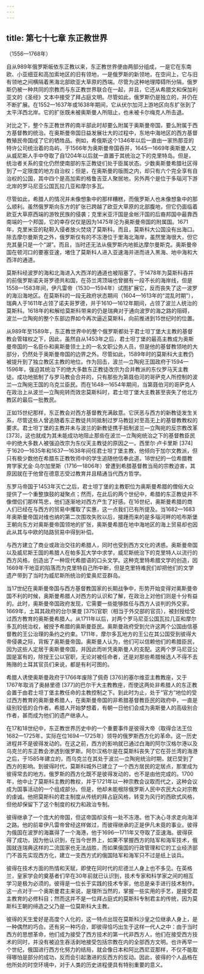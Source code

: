 ```yaml
---
---
---
```

title: 第七十七章 东正教世界
---




（1556—1768年）

自从989年俄罗斯皈依东正教以来，东正教世界便由两部分组成，一是它在东南欧、小亚细亚和高加索地区的旧有领地，一是俄罗斯的新领地，在空间上，它与旧有领地之间横隔着黑海北部欧亚大草原的西端。尽管为这种地理障碍所分隔，俄罗斯仍被一种共同的宗教而与东正教世界联合在一起，并且，它还从希腊文和保加利亚文的《圣经》文本中接受了拜占庭文明。尽管如此，俄罗斯仍是独立的，并仍在不断扩展。在1552—1637年或1638年期间，它从伏尔加河上游地区向东扩张到了太平洋西北岸。它的扩张既未被奥斯曼人所阻止，也未被卡尔梅克人所击退。

对比之下，整个东正教世界的南半部此时却要么附属于奥斯曼帝国，要么附属于西方基督教的统治。在奥斯曼帝国日益发展壮大的过程中，东地中海地区的西方基督教殖民帝国成了它的牺牲品。例如，希俄斯这个1346年以后一直由一家热那亚的特许公司统治着的岛屿，于1566年为奥斯曼帝国吞并，1645—1669年奥斯曼人又从威尼斯人手中夺取了自1204年以后就一直置于其统治之下的克里特岛。但是，统治者关系的变化仍然使南部的东正教徒们处于臣属状态。少数奥斯曼希腊社区得到了一定限度的地方自治权；但是，在奥斯曼的版图之内，却只有六个完全享有自治权的公国，其中四个是高加索的格鲁吉亚人聚居地，另外两个是位于多瑙河下游北岸的罗马尼亚公国瓦拉几亚和摩尔多瓦。

尽管如此，希腊人的情况并未像想象中的那样糟糕，而俄罗斯人也未像想象中的那么顺利。虽然俄罗斯向东方的扩张已跨越了欧亚大草原的北部腹地，但它仍面临着欧亚大草原西端的游牧民族的侵袭；克里米亚汗国是金帐汗国的后裔邦国中最靠西南端的一个邦国，它的幸存仅仅是因为1475年沦为奥斯曼帝国的附属国。1671年，克里米亚的鞑靼入侵者放火焚烧了莫斯科。而且，莫斯科大公国没有出海口。除去摩尔曼斯克之外，俄罗斯仅有的不冻港位于里海北海岸，虽然里海很大，但它充其量只是一个“湖”。而且，当时还无法从俄罗斯内地抵达摩尔曼斯克。奥斯曼帝国在顿河口的要塞亚速，堵住了莫斯科人进入亚速海并进而进入黑海、地中海和大西洋的通道。

莫斯科经波罗的海和北海进入大西洋的通道也被阻塞了。于1478年为莫斯科吞并的前俄罗斯诺夫哥罗德共和国，在芬兰湾顶端也曾据有一段不长的海岸线，但是1558—1583年间，伊凡雷帝（1530—1594年）试图扩展它，反而丧失了这一波罗的海沿海地区。在莫斯科的一段无政府状态期间（1604—1613年的“混乱时期”），瑞典人于1611年占领了诺夫哥罗德，并于1610—1612年期间，占领了波兰人统治的莫斯科。1618年的和解给莫斯科带来的仍是瑞典对于通向波罗的海之路的阻碍，波兰—立陶宛的整个东部边界如今再次逼近莫斯科，向前推进到15世纪时的位置。

从989年至1589年，东正教世界中的整个俄罗斯都处于君士坦丁堡大主教的基督教会管辖权之下，因此，虽然自从1453年之后，君士坦丁堡的最高主教成为奥斯曼帝国的一名臣仆和奥斯曼领土上的一名文职公务人员，但是他的基督教领地的大部分，仍然处于奥斯曼帝国的边界之外。尽管如此，1589年时的莫斯科大主教仍被提升到了独立教区主教的地位。作为回击，波兰—立陶宛王国政府于1594—1596年，强迫其统治下的绝大多数东正教徒改宗为合并教派的东仪罗马天主教徒。成功地抵制了与罗马教会合并的，只有那些为第聂伯河的哥萨克人所控制的波兰—立陶宛王国的乌克兰臣民。而在1648—1654年期间，当第聂伯河的哥萨克人在政治上从波兰—立陶宛转而效忠莫斯科时，君士坦丁堡大主教甚至丧失了他北方教区的最后一批教民。

正如15世纪那样，东正教会对西方基督教充满敌意。它厌恶与西方的新教徒发生关系，尽管这些人曾追随着东正教徒共同抵制过罗马教廷对至高无上的基督教教权的要求。君士坦丁堡的主教并未与波兰的新教徒携手抵制波兰—立陶宛的反宗教改革 [373]，这也就成为其未能成功地阻止那些在波兰—立陶宛统治之下的基督教臣民中的绝大多数人被强迫改宗为东仪天主教徒的原因之一。西里尔·卢卡里斯 [374]于1620—1635年和1637—1638年间任君士坦丁堡主教，他倾向于加尔文教派，但只有极少数他在希腊东正教牧师中的学生追随他信奉此道。18世纪的一位希腊教育学家尤金·乌尔加里斯（1716—1806年）曾遭到希腊基督教当局的宗教迫害，其原因就在于他曾在德意志受过教育并且精通当代西方哲学。

东罗马帝国于1453年灭亡之后，君士坦丁堡的主教职位为奥斯曼希腊的僧俗大众提供了一个重整旗鼓的凝聚点；然而，在此后的两个世纪中，希腊的东正教徒并不像僧侣们那样笃忠，他们逐渐地对西方产生了好感。在16世纪，奥斯曼希腊的商人们已经在与西方的贸易中攫取了实惠，这一点我们已有所提及。当1682—1683年奥斯曼帝国对维也纳的第二次围攻失败以后，接踵而来的是多瑙河畔的哈布斯堡王朝向东方对奥斯曼帝国领地的扩张，奥斯曼希腊在地中海地区的海上贸易却也因此从其与中欧的陆路贸易中得到补偿。

与西方建立了商业或政治交往的希腊人，同时也受到西方文化的诱惑。奥斯曼帝国以及威尼斯王国的希腊人在帕多瓦大学中求学，威尼斯统治下的克里特人以流行的西方风格，创造出了一种现代希腊语的口头文学。这种克里特希腊文学的创造，因1669年干地亚的陷落而为克里特自己所中断，但是克里特难民们却把他们的文学遗产带到了当时为威尼斯所统治的爱奥尼亚群岛。

当17世纪在奥斯曼帝国与西方基督教国家的长期战争中，形势开始变得对奥斯曼帝国不利的时候，奥斯曼希腊人对西方的认识和了解，在政治上对他们则是十分有益的。此时，奥斯曼帝国政府发现，它需要一些能够胜任与西方人谈判的外交家。1669年，土耳其政府的台尔果曼 [375]官职（相当于外交部的官员），被封授给受过西方教育的奥斯曼希腊人。从1711年以后，对两个罗马尼亚公国瓦拉几亚和摩尔多瓦的统治权，被授予希腊的奥斯曼臣民。奥斯曼政府受到允许这两个公国由信基督教的王公治理的条约之约束。1711年，摩尔多瓦地方的王公在其公国受到彼得大帝侵袭之际，背叛了奥斯曼帝国。奥斯曼人认为，他们可以信赖他们的希腊臣民，因为这些人定居于奥斯曼帝国，并因此而听凭奥斯曼人的支配。这两个罗马尼亚公国是富有的，除授王公以官职，无论对被任命者，还是对那些希腊候选人不得不去贿赂的土耳其官员们来说，都是有利可图的。

希腊人诱使奥斯曼政府于1766年废除了佩奇 [376]的塞尔维亚主教教座，又于1767年取消了奥赫里德 [377]的巴尔干大主教教座，而使这两处非希腊人的东正教会置于由君士坦丁堡主教任命的主教控制之下。到此时为止，处于“官方”地位的受过西方教育的奥斯曼希腊人，在奥斯曼帝国的非希腊基督教臣民的政府中，一直是级别较低的合作者。希腊人开始梦想着，有朝一日他们会成为奥斯曼人的高级别合作者，甚而成为他们的遗产继承人。

在17和18世纪中，东正教世界历史中的一个重要事件是彼得大帝（取得合法王位1682—1725年，实际在位1694—1725年）领导的俄罗斯西方化的革命。这一历史进程并不是彼得发动的。在这之前，西方的影响就已通过白海的阿尔汉格尔港以及乌克兰的东正教会渗透到俄罗斯。阿尔汉格尔是在莫斯科丧失了它在芬兰湾的海港之后，于1585年建立的，而乌克兰在其处于波兰—立陶宛统治时期，就已受到了西方的影响。到彼得时代，莫斯科城外已建立了一个西方居民的定居点，那里成为彼得常去的地方。俄罗斯的西方化既不是彼得发动的，也不是由他完成的。1700年，他中止了莫斯科主教的教权，并于1721年以一种宗教会议取而代之，这种会议成为国事活动的一个组成部分。但是，他却未能根除俄罗斯人民中农民大众对宗教的虔诚。他把莫斯科的君主制度从传统的拜占庭风格，转变为风行的西欧式风格，但他却保留下了这个制度的权力和政治专制。

彼得继承了一个庞大的帝国，但这帝国却没有一处不冻港。他下决心寻求走向海洋之路。他的前辈伊凡雷帝曾经这样做过，而彼得继承的正是伊凡未竟的事业。彼得为俄国在波罗的海赢得了一个海港，他于1696—1711年又夺取了亚速海。彼得获得了成功，因为他认识到，在当今世界上，如果不掌握西方的陆军和海军技术，俄国就连瑞典这样的二流国家也无法战胜，而如果俄国的行政管理和它的工业经济部门不首先实现西方化，建立一支西方式的俄国陆军和海军只不过是纸上谈兵。

彼得在技术方面的热情和天赋，即使在同时代的尼德兰人身上也不多见。在英格兰，皇家学会的奠基者们早在30年前就已认识到，技术专家和科学家之间的相互学习是极为必须的。彼得是一位长于实践的技术专家，他总是亲手进行技术制作。这一点对于一个奥斯曼君主来说，是理所当然的，掌握一些实用的手艺，是接受君主教育的必修科目；然而这并不是一位拜占庭式的莫斯科专制君主的传统，因为莫斯科王朝的缔造之父乃是一位莫斯科大主教。

彼得的天生爱好是高度个人化的，这一特点出现在莫斯科沙皇之位继承人身上，是一种偶然的巧合。还有另一种巧合，即彼得恰巧出生于这样一代人之中：由于当时西方的思想革命，他们成为接受了西方技术的第一代非西方人，他们在接受西方技术的同时，并没有被迫生吞活剥地接受包括宗教在内的全部西方文明。也许再早一个世纪，俄国进行西方化努力的结局，就会像日本和阿比西尼亚那样，不仅不能取得哪怕是部分的成功，反而会引起激进的反西方的反动。因此，彼得的个人品格在他所处的时空环境中，对于人类的历史进程便具有特别重要的意义。